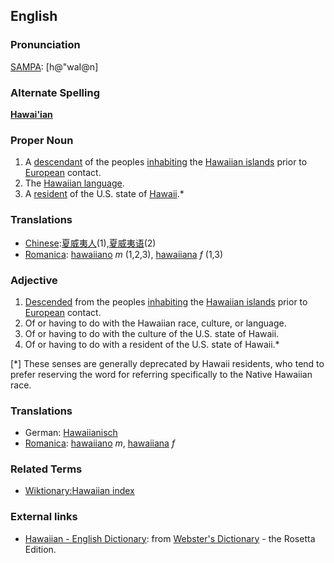 ==English==

===Pronunciation===
[[SAMPA]]: [h@"waI@n]

===Alternate Spelling===
'''[[Hawai'ian]]'''

===Proper Noun===
# A [[descendant]] of the peoples [[inhabiting]] the [[Hawaiian islands]] prior to [[European]] contact.
# The [[Wiktionary:Hawaiian index|Hawaiian language]].
# A [[resident]] of the U.S. state of [[Hawaii]].*

=== Translations ===
*[[Chinese]]:[[夏威夷人]](1),[[夏威夷语]](2)
*[[Romanica]]: [[hawaiiano]] ''m'' (1,2,3), [[hawaiiana]] ''f'' (1,3)

===Adjective===
# [[Descended]] from the peoples [[inhabiting]] the [[Hawaiian islands]] prior to [[European]] contact.
# Of or having to do with the Hawaiian race, culture, or language.
# Of or having to do with the culture of the U.S. state of Hawaii.
# Of or having to do with a resident of the U.S. state of Hawaii.*

[*] These senses are generally deprecated by Hawaii residents, who tend to prefer reserving the word for referring specifically to the Native Hawaiian race.

=== Translations ===
*German: [[Hawaiianisch]]
*[[Romanica]]: [[hawaiiano]] ''m'', [[hawaiiana]] ''f''

===Related Terms===
*[[Wiktionary:Hawaiian index]]

=== External links ===
*[http://www.websters-online-dictionary.org/definition/Hawaiian-english/ Hawaiian - English Dictionary]: from [http://www.websters-online-dictionary.org/ Webster's Dictionary] - the Rosetta Edition.